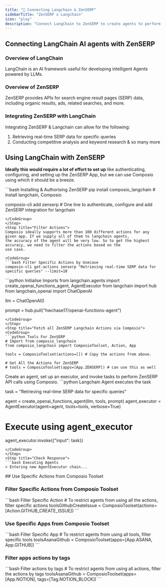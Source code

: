 ```yaml
---
title: "🚀 Connecting Langchain & ZenSERP"
sidebarTitle: "ZenSERP x Langchain"
icon: "play"
description: "Connect LangChain to ZenSERP to create agents to perform tasks using natural language"
---
```


## Connecting LangChain AI agents with ZenSERP

### Overview of LangChain

LangChain is an AI framework useful for developing intelligent Agents powered by LLMs.

### Overview of ZenSERP

ZenSERP provides APIs for search engine result pages (SERP) data, including organic results, ads, related searches, and more.

### Integrating ZenSERP with LangChain

Integrating ZenSERP & Langchain can allow for the following:

1. Retrieving real-time SERP data for specific queries
2. Conducting competitive analysis and keyword research
& so many more

## Using LangChain with ZenSERP

<Steps>
<Step title="Setting Up the Environment">

**Ideally this would require a lot of effort to set up** like authenticating, configuring, and setting up the ZenSERP App, but we can use Composio using which it should be a breeze.

<CodeGroup>
```bash Installing & Authorising ZenSERP
pip install composio_langchain # Install langchain, Composio 

composio-cli add zenserp # One line to authenticate, configure and add ZenSERP integration for langchain
```
</CodeGroup>
</Step>
<Step title="Filter Actions">
Composio ideally supports more than 100 different actions for any given app. If we supply all of them to langchain agents, 
the accuracy of the agent will be very low. So to get the highest accuracy, we need to filter the actions based on the 
use case.

<CodeGroup>
```bash Filter Specific Actions by Usecase
composio-cli get-actions zenserp "Retrieving real-time SERP data for specific queries" --limit=10
```
</CodeGroup>

</Step>
<Step title="Import Base Packages">

<CodeGroup>
```python Initialise Imports
from langchain.agents import create_openai_functions_agent, AgentExecutor
from langchain import hub
from langchain_openai import ChatOpenAI


llm = ChatOpenAI()

prompt = hub.pull("hwchase17/openai-functions-agent")
```
</CodeGroup>
</Step>
<Step title="Fetch all ZenSERP Langchain Actions via Composio">
<CodeGroup>
```python Tools For ZenSERP
# Import from composio_langchain
from composio_langchain import ComposioToolset, Action, App

tools = ComposioToolset(actions=[]) # Copy the actions from above. 

# Get All the Actions for ZenSERP
# tools = ComposioToolset(apps=[App.ZENSERP]) # can use this as well
```
</CodeGroup>
</Step>
<Step title="Execute the Agent">
Create an agent, set up an executor, and invoke tasks to perform ZenSERP API calls using Composio. 
<CodeGroup>
```python Langchain Agent executes the task

task = "Retrieving real-time SERP data for specific queries"

agent = create_openai_functions_agent(llm, tools, prompt)
agent_executor = AgentExecutor(agent=agent, tools=tools, verbose=True)

# Execute using agent_executor
agent_executor.invoke({"input": task})
```
</CodeGroup>
</Step>
<Step title="Check Response">
```bash Executing Agents
> Entering new AgentExecutor chain...
```
</Step>
</Steps>
## Use Specific Actions from Composio Toolset

### Filter Specific Actions from Composio Toolset

<CodeGroup>
```bash Filter Specific Action
# To restrict agents from using all the actions, filter specific actions
toolsGithubCreateIssue = ComposioToolset(actions=[Action.GITHUB_CREATE_ISSUE])
```
</CodeGroup>

### Use Specific Apps from Composio Toolset
<CodeGroup>
```bash Filter Specific App
# To restrict agents from using all tools, filter specific tools
toolsAsanaGithub = ComposioToolset(apps=[App.ASANA, App.GITHUB])
```
</CodeGroup>

### Filter apps actions by tags 
<CodeGroup>
```bash Filter actions by tags
# To restrict agents from using all actions, filter the actions by tags
toolsAsanaGithub = ComposioToolset(apps=[App.NOTION], tags=[Tag.NOTION_BLOCK])
```
</CodeGroup>

